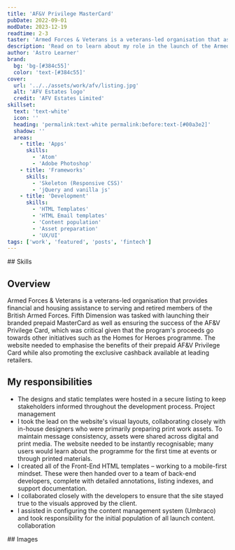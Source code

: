 ```yaml
---
title: 'AF&V Privilege MasterCard'
pubDate: 2022-09-01
modDate: 2023-12-19
readtime: 2-3
taster: 'Armed Forces & Veterans is a veterans-led organisation that assists serving and retired members of the British Armed Forces with financial and housing needs. See how they launched their branded prepaid MasterCard'
description: 'Read on to learn about my role in the launch of the Armed Forces & Veterans prepaid MasterCard, an exclusive cashback programme available to serving and retired members of the British Armed Forces and their immediate families.'
author: 'Astro Learner'
brand: 
  bg: 'bg-[#384c55]'
  color: 'text-[#384c55]'
cover:
  url: '../../assets/work/afv/listing.jpg'
  alt: 'AFV Estates logo'
  credit: 'AFV Estates Limited'
skillset:
  text: 'text-white'
  icon: ''
  heading: 'permalink:text-white permalink:before:text-[#00a3e2]'
  shadow: ''
  areas:
    - title: 'Apps'
      skills:
        - 'Atom'
        - 'Adobe Photoshop'
    - title: 'Frameworks'
      skills:
        - 'Skeleton (Responsive CSS)'
        - 'jQuery and vanilla js'
    - title: 'Development'
      skills:
        - 'HTML Templates'
        - 'HTML Email templates'
        - 'Content population'
        - 'Asset preparation'
        - 'UX/UI'
tags: ['work', 'featured', 'posts', 'fintech']
---
```


<Skills skillset={frontmatter.skillset} bg={frontmatter.brand.bg} >
## Skills
</Skills>


<BlockPicture src={laptop_iphone_front} class="my-0" alt="A profile" credit={frontmatter.title} wrapper={true} />

## Overview

Armed Forces & Veterans is a veterans-led organisation that provides financial and housing assistance to serving and retired members of the British Armed Forces.
Fifth Dimension was tasked with launching their branded prepaid MasterCard as well as ensuring the success of the AF&V Privilege Card, which was critical given that the program's proceeds go towards other initiatives such as the Homes for Heroes programme.
The website needed to emphasise the benefits of their prepaid AF&V Privilege Card while also promoting the exclusive cashback available at leading retailers.

## My responsibilities

-   The designs and static templates were hosted in a secure listing to keep stakeholders informed throughout the development process. <span class="label label--info !m-0">Project management</span>
-   I took the lead on the website's visual layouts, collaborating closely with in-house designers who were primarily preparing print work assets. To maintain message consistency, assets were shared across digital and print media. The website needed to be instantly recognisable; many users would learn about the programme for the first time at events or through printed materials.
-   I created all of the Front-End HTML templates – working to a mobile-first mindset. These were then handed over to a team of back-end developers, complete with detailed annotations, listing indexes, and support documentation.
-   I collaborated closely with the developers to ensure that the site stayed true to the visuals approved by the client.
-   I assisted in configuring the content management system (Umbraco) and took responsibility for the initial population of all launch content. <span class="label label--info !m-0">collaboration</span>


<Gallery collection='gScreens' data={data} >
<Fragment slot="title">
## Images
</Fragment>

</Gallery>
